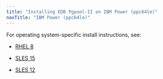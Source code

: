 ```yaml
---
title: "Installing EDB Pgpool-II on IBM Power (ppc64le)"
navTitle: "IBM Power (ppc64le)"
---
```


For operating system-specific install instructions, see:


  - [RHEL 8](09_pgpool_rhel8_ppcle)

  - [SLES 15](11_pgpool_sles15_ppcle)
  - [SLES 12](12_pgpool_sles12_ppcle)


